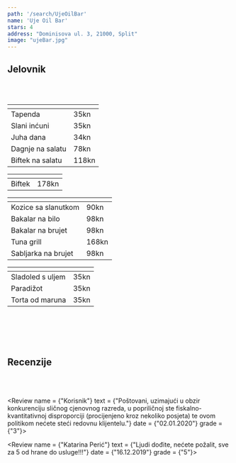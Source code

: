 ---
path: '/search/UjeOilBar'
name: 'Uje Oil Bar'
stars: 4
address: "Dominisova ul. 3, 21000, Split"
image: "ujeBar.jpg"
---

## Jelovnik

<br></br>

<Collapse name = "Predjelo" open = "collapse show">

<table className="table table-hover" style = {{fontSize: "1.15rem"}}>
  <thead style = {{display: "none"}}><tr><th scope="col"></th><th scope="col"></th></tr></thead>
    <tbody style =  {{borderTop: "hidden"}}>
    <tr>
      <td className = "w-75" style = {{paddingLeft: "28px"}}> Tapenda </td><td> 35kn </td>
    </tr>
    <tr>
      <td className = "w-75" style = {{paddingLeft: "28px"}}> Slani inćuni </td><td> 35kn </td>
    </tr>
    <tr>
      <td className = "w-75" style = {{paddingLeft: "28px"}}> Juha dana </td><td> 34kn </td>
    </tr>
    <tr>
      <td className = "w-75" style = {{paddingLeft: "28px"}}> Dagnje na salatu </td><td> 78kn </td>
    </tr>
    <tr>
      <td className = "w-75" style = {{paddingLeft: "28px"}}> Biftek na salatu </td><td> 118kn </td>
    </tr>
  </tbody>
</table>

</Collapse>

<Collapse name = "Meso" open = "collapse">

<table className="table table-hover" style = {{fontSize: "1.15rem"}}>
  <thead style = {{display: "none"}}><tr><th scope="col"></th><th scope="col"></th></tr></thead>
    <tbody style =  {{borderTop: "hidden"}}>
    <tr>
      <td className = "w-75" style = {{paddingLeft: "28px"}}> Biftek </td><td> 178kn </td>
    </tr>
  </tbody>
</table>

</Collapse>

<Collapse name = "Riba" open = "collapse">

<table className="table table-hover" style = {{fontSize: "1.15rem"}}>
  <thead style = {{display: "none"}}><tr><th scope="col"></th><th scope="col"></th></tr></thead>
    <tbody style =  {{borderTop: "hidden"}}>
    <tr>
      <td className = "w-75" style = {{paddingLeft: "28px"}}> Kozice sa slanutkom </td><td> 90kn </td>
    </tr>
    <tr>
      <td className = "w-75" style = {{paddingLeft: "28px"}}> Bakalar na bilo </td><td> 98kn </td>
    </tr>
    <tr>
      <td className = "w-75" style = {{paddingLeft: "28px"}}> Bakalar na brujet </td><td> 98kn </td>
    </tr>
    <tr>
      <td className = "w-75" style = {{paddingLeft: "28px"}}> Tuna grill </td><td> 168kn </td>
    </tr>
    <tr>
      <td className = "w-75" style = {{paddingLeft: "28px"}}> Sabljarka na brujet </td><td> 98kn </td>
    </tr>
  </tbody>
</table>

</Collapse>

<Collapse name = "Desert" open = "collapse">

<table className="table table-hover" style = {{fontSize: "1.15rem"}}>
  <thead style = {{display: "none"}}><tr><th scope="col"></th><th scope="col"></th></tr></thead>
    <tbody style =  {{borderTop: "hidden"}}>
    <tr>
      <td className = "w-75" style = {{paddingLeft: "28px"}}> Sladoled s uljem </td><td> 35kn </td>
    </tr>
    <tr>
      <td className = "w-75" style = {{paddingLeft: "28px"}}> Paradižot </td><td> 35kn </td>
    </tr>
    <tr>
      <td className = "w-75" style = {{paddingLeft: "28px"}}> Torta od maruna </td><td> 35kn </td>
    </tr>
  </tbody>
</table>

</Collapse>

<br></br>
<br></br>

## Recenzije

<br></br>

<Review name = {"Korisnik"} 
        text = {"Poštovani, uzimajući u obzir konkurenciju sličnog cjenovnog razreda, u popriličnoj ste fiskalno-kvantitativnoj disproporciji (procijenjeno kroz nekoliko posjeta) te ovom politikom nećete steći redovnu klijentelu."}
        date = {"02.01.2020"}
        grade = {"3"}></Review>

<Review name = {"Katarina Perić"} 
        text = {"Ljudi dođite, nećete požalit, sve za 5 od hrane do usluge!!!"}
        date = {"16.12.2019"}
        grade = {"5"}></Review>